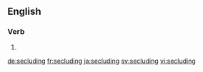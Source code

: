 
==English==

===Verb===
{{head|en}}

# {{present participle of|seclude|lang=en}}

[[de:secluding]]
[[fr:secluding]]
[[ja:secluding]]
[[sv:secluding]]
[[vi:secluding]]